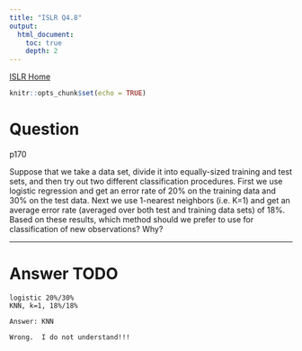 ```yaml
---
title: "ISLR Q4.8"
output:
  html_document:
    toc: true
    depth: 2       
---
```

[ISLR Home](../index.html)

```r
knitr::opts_chunk$set(echo = TRUE)
```

# Question

p170

Suppose that we take a data set, divide it into equally-sized training and test sets, and then try out two different classification procedures. First we use logistic regression and get an error rate of 20% on the training data and 30% on the test data. Next we use 1-nearest neighbors (i.e. K=1) and get an average error rate (averaged over both test and training data sets) of 18%. Based on these results, which method should we prefer to use for classification of new observations? Why?

***

# Answer TODO

```
logistic 20%/30%
KNN, k=1, 18%/18%

Answer: KNN

Wrong.  I do not understand!!!
```
